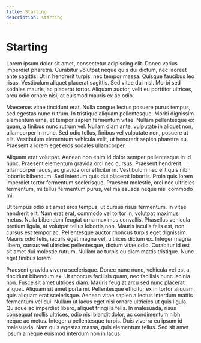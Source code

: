 ```yaml
---
title: Starting
description: starting
---
```


# Starting

Lorem ipsum dolor sit amet, consectetur adipiscing elit. Donec varius imperdiet pharetra. Curabitur volutpat neque quis dui dictum, nec laoreet ante sagittis. Ut in hendrerit turpis, nec tempor massa. Quisque faucibus leo risus. Vestibulum aliquet placerat sagittis. Sed vitae dui nisi. Morbi sed sodales mauris, ac placerat tortor. Aliquam auctor, velit eu porttitor ultrices, arcu odio ornare nisi, at euismod mauris ex ac odio.

Maecenas vitae tincidunt erat. Nulla congue lectus posuere purus tempus, sed egestas nunc rutrum. In tristique aliquam pellentesque. Morbi dignissim elementum urna, et tempor sapien fermentum vitae. Nullam pellentesque ex quam, a finibus nunc rutrum vel. Nullam diam ante, vulputate in aliquet non, ullamcorper in nunc. Sed odio tellus, finibus vel vulputate non, posuere at elit. Vestibulum elementum vehicula velit, ut hendrerit sapien pharetra eu. Praesent a lorem eget eros sodales ullamcorper.

Aliquam erat volutpat. Aenean non enim id dolor semper pellentesque in id nunc. Praesent elementum gravida orci nec cursus. Praesent hendrerit ullamcorper lacus, ac gravida orci efficitur in. Vestibulum nec elit quis nibh lobortis bibendum. Sed interdum quis dui placerat lobortis. Proin quis lorem imperdiet tortor fermentum scelerisque. Praesent molestie, orci nec ultricies fermentum, mi tellus fermentum purus, vel malesuada neque nisl commodo mi.

Ut tempus odio sit amet eros tempus, ut cursus risus fermentum. In vitae hendrerit elit. Nam erat erat, commodo vel tortor in, volutpat maximus metus. Nulla bibendum feugiat urna maximus convallis. Phasellus vehicula pretium ligula, at volutpat tellus lobortis non. Mauris iaculis felis est, non cursus est tempor ac. Pellentesque auctor rhoncus turpis eget dignissim. Mauris odio felis, iaculis eget magna vel, ultrices dictum ex. Integer magna libero, cursus vel ultricies pellentesque, dictum vitae odio. Curabitur id est sit amet dui molestie rutrum. Nullam ac turpis eu diam mattis tristique. Nunc eget finibus lorem.

Praesent gravida viverra scelerisque. Donec nunc nunc, vehicula vel est a, tincidunt bibendum ex. Ut rhoncus facilisis quam, nec facilisis nunc lacinia non. Fusce sit amet ultrices diam. Mauris feugiat arcu sed nunc placerat aliquet. Aliquam sit amet porta mi. Pellentesque efficitur ex in tortor aliquam, quis aliquam erat scelerisque. Aenean vitae sapien a lectus interdum mattis fermentum vel dui. Nullam ut lacus eget nisi ornare ultricies ut quis ligula. Quisque ac imperdiet libero, aliquet fringilla felis. In malesuada, risus consequat mollis ultrices, odio nisl blandit dolor, ac condimentum nibh neque ac metus. Integer a pellentesque turpis. Duis viverra eu ipsum id malesuada. Nam quis egestas massa, quis elementum tellus. Sed sit amet ipsum a neque euismod interdum non in lacus.

